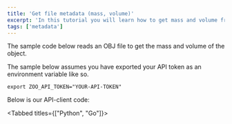 ```yaml
---
title: 'Get file metadata (mass, volume)'
excerpt: 'In this tutorial you will learn how to get mass and volume from a 3d file.'
tags: ['metadata']
---
```


The sample code below reads an OBJ file to get the mass and volume of the object.

The sample below assumes you have exported your API token as an environment
variable like so.

```
export ZOO_API_TOKEN="YOUR-API-TOKEN"
```

<TokenReplacementNote />

Below is our API-client code:

<Tabbed titles={["Python", "Go"]}>
```py data-file="public/litterbox_assets/tutorials/get_mass_volume/get_mass_volume.py"
```
```go data-file="public/litterbox_assets/tutorials/get_mass_volume/get_mass_volume.go"
```
</Tabbed>

